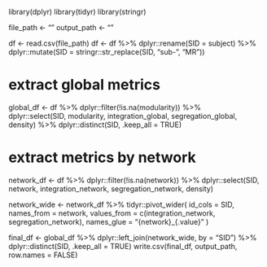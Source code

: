 
library(dplyr)
library(tidyr)
library(stringr)

file_path <- ""
output_path <- ""

df <- read.csv(file_path)
df <- df %>%
  dplyr::rename(SID = subject) %>%
  dplyr::mutate(SID = stringr::str_replace(SID, "sub-", "MR"))

# extract global metrics 
global_df <- df %>%
  dplyr::filter(!is.na(modularity)) %>%        
  dplyr::select(SID, modularity, integration_global, segregation_global, density) %>%
  dplyr::distinct(SID, .keep_all = TRUE)       

# extract metrics by network
network_df <- df %>%
  dplyr::filter(!is.na(network)) %>%
  dplyr::select(SID, network, integration_network, segregation_network, density)

network_wide <- network_df %>%
  tidyr::pivot_wider(
    id_cols = SID,
    names_from = network,
    values_from = c(integration_network, segregation_network),
    names_glue = "{network}_{.value}"
  )


final_df <- global_df %>%
  dplyr::left_join(network_wide, by = "SID") %>%
  dplyr::distinct(SID, .keep_all = TRUE)
write.csv(final_df, output_path, row.names = FALSE)
